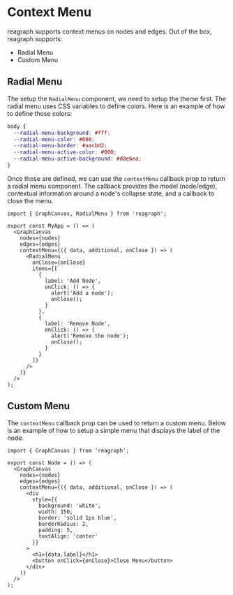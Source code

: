 
<Meta title="Docs/Advanced/Context Menu" />

# Context Menu

reagraph supports context menus on nodes and edges. Out of the box, reagraph
supports:

- Radial Menu
- Custom Menu

## Radial Menu

The setup the `RadialMenu` component, we need to setup the theme first. The
radial menu uses CSS variables to define colors. Here is an example
of how to define those colors:

```css
body {
  --radial-menu-background: #fff;
  --radial-menu-color: #000;
  --radial-menu-border: #aacbd2;
  --radial-menu-active-color: #000;
  --radial-menu-active-background: #d8e6ea;
}
```

Once those are defined, we can use the `contextMenu` callback prop
to return a radial menu component. The callback provides the model (node/edge),
contextual information around a node's collapse state, and a callback to close the menu.

```tsx
import { GraphCanvas, RadialMenu } from 'reagraph';

export const MyApp = () => (
  <GraphCanvas
    nodes={nodes}
    edges={edges}
    contextMenu={({ data, additional, onClose }) => (
      <RadialMenu
        onClose={onClose}
        items={[
          {
            label: 'Add Node',
            onClick: () => {
              alert('Add a node');
              onClose();
            }
          },
          {
            label: 'Remove Node',
            onClick: () => {
              alert('Remove the node');
              onClose();
            }
          }
        ]}
      />
    )}
  />
);
```

## Custom Menu

The `contextMenu` callback prop can be used to return a custom menu. Below is
an example of how to setup a simple menu that displays the label of the node.

```tsx
import { GraphCanvas } from 'reagraph';

export const Node = () => (
  <GraphCanvas
    nodes={nodes}
    edges={edges}
    contextMenu={({ data, additional, onClose }) => (
      <div
        style={{
          background: 'white',
          width: 150,
          border: 'solid 1px blue',
          borderRadius: 2,
          padding: 5,
          textAlign: 'center'
        }}
      >
        <h1>{data.label}</h1>
        <button onClick={onClose}>Close Menu</button>
      </div>
    )}
  />
);
```

